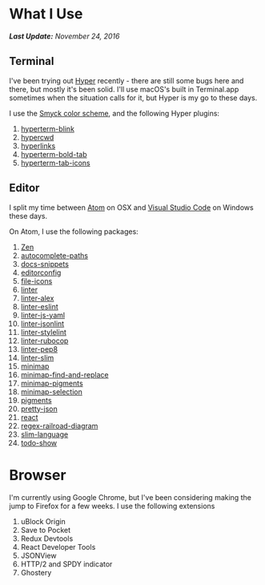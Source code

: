 
<Page>

# What I Use

_**Last Update:** November 24, 2016_

<!--
# Gear
-->

## Terminal

I've been trying out [Hyper](https://hyper.is/) recently - there are still some bugs here and there, but mostly it's been solid. I'll use macOS's built in Terminal.app sometimes when the situation calls for it, but Hyper is my go to these days.

I use the [Smyck color scheme](http://color.smyck.org/), and the following Hyper plugins:

1. [hyperterm-blink](https://github.com/amio/hyper-blink)
2. [hypercwd](https://github.com/hharnisc/hypercwd)
3. [hyperlinks](https://github.com/zeit/hyperlinks)
4. [hyperterm-bold-tab](https://github.com/dawsonbotsford/hyperterm-bold-tab)
5. [hyperterm-tab-icons](https://github.com/dfrankland/hyperterm-tab-icons)

## Editor

I split my time between [Atom](http://atom.io) on OSX and [Visual Studio Code](https://code.visualstudio.com/) on Windows these days.

On Atom, I use the following packages:

1. [Zen](https://atom.io/packages/zen)
2. [autocomplete-paths](https://atom.io/packages/autocomplete-paths)
3. [docs-snippets](https://atom.io/packages/docs-snippets)
4. [editorconfig](https://atom.io/packages/editorconfig)
5. [file-icons](https://atom.io/packages/file-icons)
6. [linter](https://atom.io/packages/linter)
7. [linter-alex](https://atom.io/packages/linter-alex)
8. [linter-eslint](https://atom.io/packages/linter-eslint)
9. [linter-js-yaml](https://atom.io/packages/linter-js-yaml)
10. [linter-jsonlint](https://atom.io/packages/linter-jsonlint)
11. [linter-stylelint](https://atom.io/packages/linter-stylelint)
12. [linter-rubocop](https://atom.io/packages/linter-rubocop)
13. [linter-pep8](https://atom.io/packages/linter-pep8)
14. [linter-slim](https://atom.io/packages/linter-slim)
15. [minimap](https://atom.io/packages/minimap)
16. [minimap-find-and-replace](https://atom.io/packages/minimap-find-and-replace)
17. [minimap-pigments](https://atom.io/packages/minimap-pigments)
18. [minimap-selection](https://atom.io/packages/minimap-selection)
19. [pigments](https://atom.io/packages/pigments)
20. [pretty-json](https://atom.io/packages/pretty-json)
21. [react](https://atom.io/packages/react)
22. [regex-railroad-diagram](https://atom.io/packages/regex-railroad-diagram)
23. [slim-language](https://atom.io/packages/slim-language)
24. [todo-show](https://atom.io/packages/todo-show)

# Browser

I'm currently using Google Chrome, but I've been considering making the jump to Firefox for a few weeks. I use the following extensions

1. uBlock Origin
2. Save to Pocket
3. Redux Devtools
4. React Developer Tools
5. JSONView
6. HTTP/2 and SPDY indicator
7. Ghostery

<!--

# Tech Stack

# Apps

# Websites
-->

</Page>
